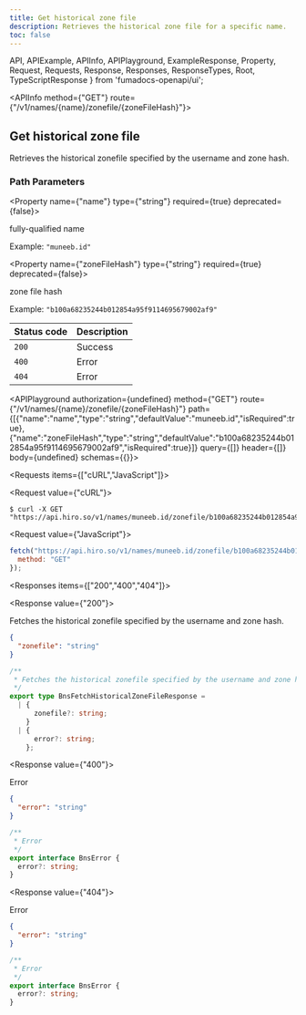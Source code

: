 ```yaml
---
title: Get historical zone file
description: Retrieves the historical zone file for a specific name.
toc: false
---
```


  API,
  APIExample,
  APIInfo,
  APIPlayground,
  ExampleResponse,
  Property,
  Request,
  Requests,
  Response,
  Responses,
  ResponseTypes,
  Root,
  TypeScriptResponse
} from 'fumadocs-openapi/ui';

<Root baseUrl="https://api.hiro.so">

<API>

<APIInfo method={"GET"} route={"/v1/names/{name}/zonefile/{zoneFileHash}"}>

## Get historical zone file

Retrieves the historical zonefile specified by the username and zone hash.
### Path Parameters

<Property name={"name"} type={"string"} required={true} deprecated={false}>

fully-qualified name

<span>Example: `"muneeb.id"`</span>

</Property>

<Property name={"zoneFileHash"} type={"string"} required={true} deprecated={false}>

zone file hash

<span>Example: `"b100a68235244b012854a95f9114695679002af9"`</span>

</Property>

| Status code | Description |
| :------ | :------ |
| `200` | Success |
| `400` | Error |
| `404` | Error |

<APIPlayground authorization={undefined} method={"GET"} route={"/v1/names/{name}/zonefile/{zoneFileHash}"} path={[{"name":"name","type":"string","defaultValue":"muneeb.id","isRequired":true},{"name":"zoneFileHash","type":"string","defaultValue":"b100a68235244b012854a95f9114695679002af9","isRequired":true}]} query={[]} header={[]} body={undefined} schemas={{}}>

</APIPlayground>

</APIInfo>

<APIExample>

<Requests items={["cURL","JavaScript"]}>

<Request value={"cURL"}>

```terminal
$ curl -X GET "https://api.hiro.so/v1/names/muneeb.id/zonefile/b100a68235244b012854a95f9114695679002af9"
```

</Request>

<Request value={"JavaScript"}>

```js
fetch("https://api.hiro.so/v1/names/muneeb.id/zonefile/b100a68235244b012854a95f9114695679002af9", {
  method: "GET"
});
```

</Request>

</Requests>

<Responses items={["200","400","404"]}>

<Response value={"200"}>

Fetches the historical zonefile specified by the username and zone hash.

<ResponseTypes>

<ExampleResponse>

```json
{
  "zonefile": "string"
}
```

</ExampleResponse>

<TypeScriptResponse>

```ts
/**
 * Fetches the historical zonefile specified by the username and zone hash.
 */
export type BnsFetchHistoricalZoneFileResponse =
  | {
      zonefile?: string;
    }
  | {
      error?: string;
    };
```

</TypeScriptResponse>

</ResponseTypes>

</Response>

<Response value={"400"}>

Error

<ResponseTypes>

<ExampleResponse>

```json
{
  "error": "string"
}
```

</ExampleResponse>

<TypeScriptResponse>

```ts
/**
 * Error
 */
export interface BnsError {
  error?: string;
}
```

</TypeScriptResponse>

</ResponseTypes>

</Response>

<Response value={"404"}>

Error

<ResponseTypes>

<ExampleResponse>

```json
{
  "error": "string"
}
```

</ExampleResponse>

<TypeScriptResponse>

```ts
/**
 * Error
 */
export interface BnsError {
  error?: string;
}
```

</TypeScriptResponse>

</ResponseTypes>

</Response>

</Responses>

</APIExample>

</API>

</Root>
